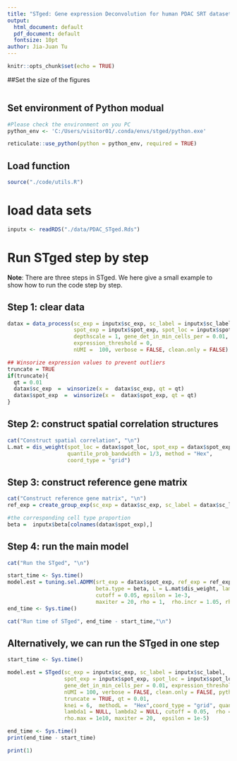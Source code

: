 ---
title: "STged: Gene expression Deconvolution for human PDAC SRT datasets"
output:
  html_document: default
  pdf_document: default
  fontsize: 10pt
author: Jia-Juan Tu
---


```{r setup, include=FALSE}
knitr::opts_chunk$set(echo = TRUE)
```

##Set the size of the figures
```{r, fig.height=7, fig.width=6, size="small", fig.align="center"}

```

## Set environment of Python modual
```{r}
#Please check the environment on you PC
python_env <- 'C:/Users/visitor01/.conda/envs/stged/python.exe'

reticulate::use_python(python = python_env, required = TRUE)

```

## Load function
```{r}
source("./code/utils.R")

```


# load data sets
```{r}
inputx <- readRDS("./data/PDAC_STged.Rds")

```

# Run STged step by step
**Note**: There are three steps in STged. We here give a small example to show how to run the code step by step.

## Step 1: clear data
```{r}

datax = data_process(sc_exp = inputx$sc_exp, sc_label = inputx$sc_label, 
                     spot_exp = inputx$spot_exp, spot_loc = inputx$spot_loc,
                     depthscale = 1, gene_det_in_min_cells_per = 0.01, 
                     expression_threshold = 0,
                     nUMI =  100, verbose = FALSE, clean.only = FALSE)

## Winsorize expression values to prevent outliers  
truncate = TRUE
if(truncate){
  qt = 0.01
  datax$sc_exp  =  winsorize(x =  datax$sc_exp, qt = qt)
  datax$spot_exp  =  winsorize(x =  datax$spot_exp, qt = qt)
}

```

## Step 2: construct spatial correlation structures
```{r}

cat("Construct spatial correlation", "\n")
L.mat = dis_weight(spot_loc = datax$spot_loc, spot_exp = datax$spot_exp, k = 6, 
                   quantile_prob_bandwidth = 1/3, method = "Hex", 
                   coord_type = "grid")


```

## Step 3: construct reference gene matrix
```{r}
cat("Construct reference gene matrix", "\n")
ref_exp = create_group_exp(sc_exp = datax$sc_exp, sc_label = datax$sc_label)

#the corresponding cell type proportion
beta =  inputx$beta[colnames(datax$spot_exp),]

```


## Step 4: run the main model
```{r}
cat("Run the STged", "\n")

start_time <- Sys.time()
model.est = tuning.sel.ADMM(srt_exp = datax$spot_exp, ref_exp = ref_exp, 
                            beta.type = beta, L = L.mat$dis_weight, lambda1 =  NULL, lambda2 =  NULL, 
                            cutoff = 0.05, epsilon = 1e-3, 
                            maxiter = 20, rho = 1,  rho.incr = 1.05, rho.max = 1e10)
end_time <- Sys.time()

cat("Run time of STged", end_time - start_time,"\n")

```


## Alternatively, we can run the STged in one step
```{r eval=FALSE, include=TRUE}

start_time <- Sys.time()

model.est = STged(sc_exp = inputx$sc_exp, sc_label = inputx$sc_label, 
                  spot_exp = inputx$spot_exp, spot_loc = inputx$spot_loc,  beta = inputx$beta,
                  gene_det_in_min_cells_per = 0.01, expression_threshold = 0,
                  nUMI = 100, verbose = FALSE, clean.only = FALSE, python_env = python_env,
                  truncate = TRUE, qt = 0.01,
                  knei = 6,  methodL =  "Hex",coord_type = "grid", quantile_prob_bandwidth = 1/3,
                  lambda1 = NULL, lambda2 = NULL, cutoff = 0.05,  rho = 1,  rho.incr = 1.05,
                  rho.max = 1e10, maxiter = 20,  epsilon = 1e-5)

end_time <- Sys.time()
print(end_time - start_time)

print(1)

```


